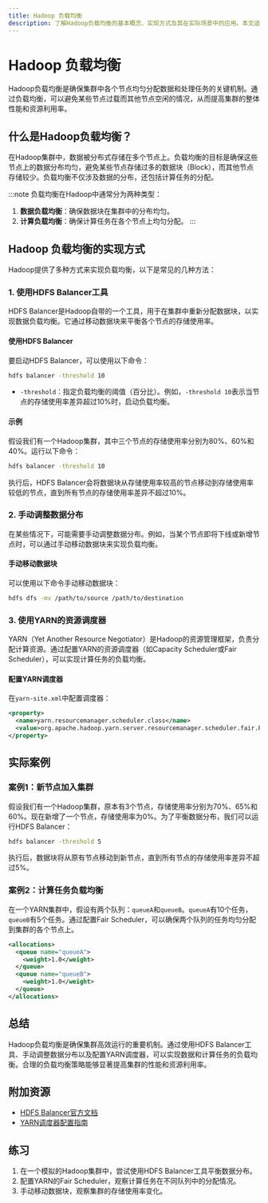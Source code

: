 ```yaml
---
title: Hadoop 负载均衡
description: 了解Hadoop负载均衡的基本概念、实现方式及其在实际场景中的应用。本文适合初学者，将逐步讲解Hadoop负载均衡的原理、配置和优化方法。
---
```


# Hadoop 负载均衡

Hadoop负载均衡是确保集群中各个节点均匀分配数据和处理任务的关键机制。通过负载均衡，可以避免某些节点过载而其他节点空闲的情况，从而提高集群的整体性能和资源利用率。

## 什么是Hadoop负载均衡？

在Hadoop集群中，数据被分布式存储在多个节点上。负载均衡的目标是确保这些节点上的数据分布均匀，避免某些节点存储过多的数据块（Block），而其他节点存储较少。负载均衡不仅涉及数据的分布，还包括计算任务的分配。

:::note
负载均衡在Hadoop中通常分为两种类型：
1. **数据负载均衡**：确保数据块在集群中的分布均匀。
2. **计算负载均衡**：确保计算任务在各个节点上均匀分配。
:::

## Hadoop 负载均衡的实现方式

Hadoop提供了多种方式来实现负载均衡，以下是常见的几种方法：

### 1. 使用HDFS Balancer工具

HDFS Balancer是Hadoop自带的一个工具，用于在集群中重新分配数据块，以实现数据负载均衡。它通过移动数据块来平衡各个节点的存储使用率。

#### 使用HDFS Balancer

要启动HDFS Balancer，可以使用以下命令：

```bash
hdfs balancer -threshold 10
```

- `-threshold`：指定负载均衡的阈值（百分比）。例如，`-threshold 10`表示当节点的存储使用率差异超过10%时，启动负载均衡。

#### 示例

假设我们有一个Hadoop集群，其中三个节点的存储使用率分别为80%、60%和40%。运行以下命令：

```bash
hdfs balancer -threshold 10
```

执行后，HDFS Balancer会将数据块从存储使用率较高的节点移动到存储使用率较低的节点，直到所有节点的存储使用率差异不超过10%。

### 2. 手动调整数据分布

在某些情况下，可能需要手动调整数据分布。例如，当某个节点即将下线或新增节点时，可以通过手动移动数据块来实现负载均衡。

#### 手动移动数据块

可以使用以下命令手动移动数据块：

```bash
hdfs dfs -mv /path/to/source /path/to/destination
```

### 3. 使用YARN的资源调度器

YARN（Yet Another Resource Negotiator）是Hadoop的资源管理框架，负责分配计算资源。通过配置YARN的资源调度器（如Capacity Scheduler或Fair Scheduler），可以实现计算任务的负载均衡。

#### 配置YARN调度器

在`yarn-site.xml`中配置调度器：

```xml
<property>
  <name>yarn.resourcemanager.scheduler.class</name>
  <value>org.apache.hadoop.yarn.server.resourcemanager.scheduler.fair.FairScheduler</value>
</property>
```

## 实际案例

### 案例1：新节点加入集群

假设我们有一个Hadoop集群，原本有3个节点，存储使用率分别为70%、65%和60%。现在新增了一个节点，存储使用率为0%。为了平衡数据分布，我们可以运行HDFS Balancer：

```bash
hdfs balancer -threshold 5
```

执行后，数据块将从原有节点移动到新节点，直到所有节点的存储使用率差异不超过5%。

### 案例2：计算任务负载均衡

在一个YARN集群中，假设有两个队列：`queueA`和`queueB`。`queueA`有10个任务，`queueB`有5个任务。通过配置Fair Scheduler，可以确保两个队列的任务均匀分配到集群的各个节点上。

```xml
<allocations>
  <queue name="queueA">
    <weight>1.0</weight>
  </queue>
  <queue name="queueB">
    <weight>1.0</weight>
  </queue>
</allocations>
```

## 总结

Hadoop负载均衡是确保集群高效运行的重要机制。通过使用HDFS Balancer工具、手动调整数据分布以及配置YARN调度器，可以实现数据和计算任务的负载均衡。合理的负载均衡策略能够显著提高集群的性能和资源利用率。

## 附加资源

- [HDFS Balancer官方文档](https://hadoop.apache.org/docs/stable/hadoop-project-dist/hadoop-hdfs/HDFSBalancer.html)
- [YARN调度器配置指南](https://hadoop.apache.org/docs/stable/hadoop-yarn/hadoop-yarn-site/FairScheduler.html)

## 练习

1. 在一个模拟的Hadoop集群中，尝试使用HDFS Balancer工具平衡数据分布。
2. 配置YARN的Fair Scheduler，观察计算任务在不同队列中的分配情况。
3. 手动移动数据块，观察集群的存储使用率变化。
